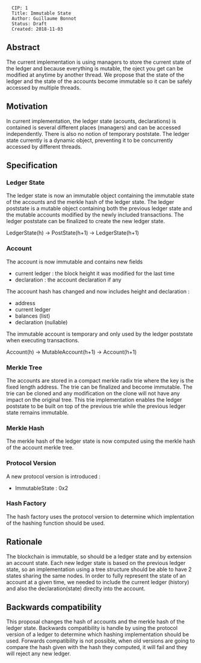 <pre>
  CIP: 1
  Title: Immutable State
  Author: Guillaume Bonnot
  Status: Draft
  Created: 2018-11-03
</pre>

==Abstract==
The current implementation is using managers to store the current state of the ledger and because everything is mutable, the oject you get can be modified at anytime by another thread. We propose that the state of the ledger and the state of the accounts become immutable so it can be safely accessed by multiple threads.

==Motivation==
In current implementation, the ledger state (acounts, declarations) is contained is several different places (managers) and can be accessed independently. There is also no notion of temporary poststate. The ledger state currently is a dynamic object, preventing it to be concurrently accessed by different threads.

==Specification==

===Ledger State===
The ledger state is now an immutable object containing the immutable state of the accounts and the merkle hash of the ledger state.
The ledger poststate is a mutable object containing both the previous ledger state and the mutable accounts modified by the newly included transactions.
The ledger poststate can be finalized to create the new ledger state.

LedgerState(h) -> PostState(h+1) -> LedgerState(h+1)

===Account===
The account is now immutable and contains new fields
* current ledger : the block height it was modified for the last time
* declaration : the account declaration if any

The account hash has changed and now includes height and declaration :
* address
* current ledger
* balances (list)
* declaration (nullable)

The immutable account is temporary and only used by the ledger poststate when executing transactions.

Account(h) -> MutableAccount(h+1) -> Account(h+1)

===Merkle Tree===
The accounts are stored in a compact merkle radix trie where the key is the fixed length address.
The trie can be finalized and become immutable.
The trie can be cloned and any modification on the clone will not have any impact on the original tree.
This trie implementation enables the ledger poststate to be built on top of the previous trie while the previous ledger state remains immutable.

===Merkle Hash===
The merkle hash of the ledger state is now computed using the merkle hash of the account merkle tree.

===Protocol Version===
A new protocol version is introduced :
* ImmutableState : 0x2

===Hash Factory===
The hash factory uses the protocol version to determine which implentation of the hashing function should be used.

==Rationale==
The blockchain is immutable, so should be a ledger state and by extension an account state.
Each new ledger state is based on the previous ledger state, so an implementation using a tree structure should be able to have 2 states sharing the same nodes.
In order to fully represent the state of an account at a given time, we needed to include the current ledger (history) and also the declaration(state) direclty into the account.

==Backwards compatibility==
This proposal changes the hash of accounts and the merkle hash of the ledger state.
Backwards compatibility is handle by using the protocol version of a ledger to determine which hashing implementation should be used.
Forwards compatibility is not possible, when old versions are going to compare the hash given with the hash they computed, it will fail and they will reject any new ledger.
